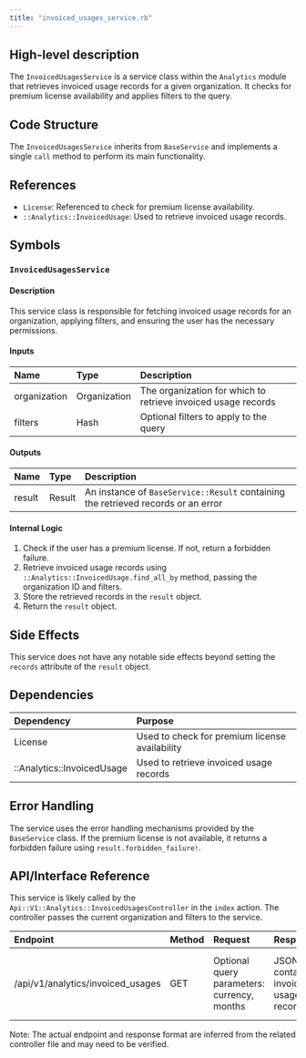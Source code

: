 ```yaml
---
title: "invoiced_usages_service.rb"
---
```


## High-level description
The `InvoicedUsagesService` is a service class within the `Analytics` module that retrieves invoiced usage records for a given organization. It checks for premium license availability and applies filters to the query.

## Code Structure
The `InvoicedUsagesService` inherits from `BaseService` and implements a single `call` method to perform its main functionality.

## References
- `License`: Referenced to check for premium license availability.
- `::Analytics::InvoicedUsage`: Used to retrieve invoiced usage records.

## Symbols

### `InvoicedUsagesService`
#### Description
This service class is responsible for fetching invoiced usage records for an organization, applying filters, and ensuring the user has the necessary permissions.

#### Inputs
| Name | Type | Description |
|:-----|:-----|:------------|
| organization | Organization | The organization for which to retrieve invoiced usage records |
| filters | Hash | Optional filters to apply to the query |

#### Outputs
| Name | Type | Description |
|:-----|:-----|:------------|
| result | Result | An instance of `BaseService::Result` containing the retrieved records or an error |

#### Internal Logic
1. Check if the user has a premium license. If not, return a forbidden failure.
2. Retrieve invoiced usage records using `::Analytics::InvoicedUsage.find_all_by` method, passing the organization ID and filters.
3. Store the retrieved records in the `result` object.
4. Return the `result` object.

## Side Effects
This service does not have any notable side effects beyond setting the `records` attribute of the `result` object.

## Dependencies
| Dependency | Purpose |
|:-----------|:--------|
| License | Used to check for premium license availability |
| ::Analytics::InvoicedUsage | Used to retrieve invoiced usage records |

## Error Handling
The service uses the error handling mechanisms provided by the `BaseService` class. If the premium license is not available, it returns a forbidden failure using `result.forbidden_failure!`.

## API/Interface Reference
This service is likely called by the `Api::V1::Analytics::InvoicedUsagesController` in the `index` action. The controller passes the current organization and filters to the service.

| Endpoint | Method | Request | Response | Description |
|:---------|:-------|:--------|:---------|:------------|
| /api/v1/analytics/invoiced_usages | GET | Optional query parameters: currency, months | JSON containing invoiced usage records | Retrieves invoiced usage records for the current organization |

Note: The actual endpoint and response format are inferred from the related controller file and may need to be verified.